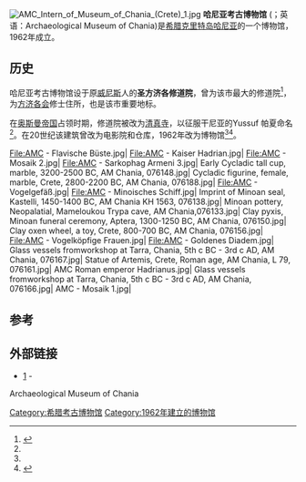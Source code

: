 {{Infobox Museum
 |name          = 哈尼亚考古博物馆
 |image         = Archaeological Museum of Chania.jpg
 |imagesize     = 260
 |established   = 1962年
 |location      = [[希腊|希腊]][[克里特岛|克里特岛]][[哈尼亚|哈尼亚]]
 |type          = 考古博物馆
}}
[[File:AMC_Intern_of_Museum_of_Chania_(Crete)_1.jpg|thumb]]
'''哈尼亚考古博物馆''' ({{lang-el|Αρχαιολογικό Μουσείο Χανίων}}；英语：Archaeological Museum of Chania)是[[希腊|希腊]][[克里特岛|克里特岛]][[哈尼亚|哈尼亚]]的一个博物馆，1962年成立。

==历史==
哈尼亚考古博物馆设于原[[威尼斯|威尼斯]]人的'''圣方济各修道院'''，曾为该市最大的修道院<ref name="ec">{{cite web|url=http://www.explorecrete.com/chania/EN-chania-04-archaeological-museum.html|title=Chania Archaeological Museum|publisher=Explore Crete|accessdate=2009-08-31|archive-date=2020-01-31|archive-url=https://web.archive.org/web/20200131120228/http://www.explorecrete.com/chania/EN-chania-04-archaeological-museum.html|dead-url=no}}</ref>，为[[方济各会|方济各会]]修士住所，也是该市重要地标。 

在[[奥斯曼帝国|奥斯曼帝国]]占领时期，修道院被改为[[清真寺|清真寺]]，以征服干尼亚的Yussuf 帕夏命名<ref name="ec"/>。在20世纪该建筑曾改为电影院和仓库，1962年改为博物馆<ref name="ec"/><ref name="gm">{{cite web |url=http://www.greece-museums.com/museum/106/ |title=Archaeological Museum of Chania |publisher=Greece Museums |accessdate=2009-08-31 |deadurl=yes |archiveurl=https://web.archive.org/web/20090506083317/http://www.greece-museums.com/museum/106/ |archivedate=2009-05-06 }}</ref>。

<gallery>
File:AMC - Flavische Büste.jpg|
File:AMC - Kaiser Hadrian.jpg|
File:AMC - Mosaik 2.jpg|
File:AMC - Sarkophag Armeni 3.jpg|
Early Cycladic tall cup, marble, 3200-2500 BC, AM Chania, 076148.jpg|
Cycladic figurine, female, marble, Crete, 2800-2200 BC, AM Chania, 076188.jpg|
File:AMC - Vogelgefäß.jpg|
File:AMC - Minoisches Schiff.jpg|
Imprint of Minoan seal, Kastelli, 1450-1400 BC, AM Chania KH 1563, 076138.jpg|
Minoan pottery, Neopalatial, Mameloukou Trypa cave, AM Chania,076133.jpg|
Clay pyxis, Minoan funeral ceremony, Aptera, 1300-1250 BC, AM Chania, 076150.jpg|
Clay oxen wheel, a toy, Crete, 800-700 BC, AM Chania, 076156.jpg|
File:AMC - Vogelköpfige Frauen.jpg|
File:AMC - Goldenes Diadem.jpg|
Glass vessels fromworkshop at Tarra, Chania, 5th c BC - 3rd c AD, AM Chania, 076167.jpg|
Statue of Artemis, Crete, Roman age, AM Chania, L 79, 076161.jpg|
AMC Roman emperor Hadrianus.jpg|
Glass vessels fromworkshop at Tarra, Chania, 5th c BC - 3rd c AD, AM Chania, 076166.jpg|
AMC - Mosaik 1.jpg|
</gallery>

==参考==
{{reflist}}

==外部链接==
*[http://www.chaniatourism.com/see-do/museums/31-archaeological-museum-of-chania.html]{{Wayback|url=http://www.chaniatourism.com/see-do/museums/31-archaeological-museum-of-chania.html |date=20170703225933 }} - 
Archaeological Museum of Chania
{{coord|35|30|56|N|24|01|02|E|type:landmark_region:GR|display=title}}

[[Category:希腊考古博物馆|Category:希腊考古博物馆]]
[[Category:1962年建立的博物馆|Category:1962年建立的博物馆]]